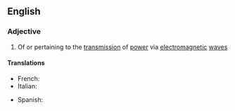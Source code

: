 ==English==

===Adjective===
{{en-adj|-}}

# Of or pertaining to the [[transmission]] of [[power]] via [[electromagnetic]] [[wave]]s

====Translations====
{{trans-top|of or pertaining to the transmission of power via electromagnetic waves}}
* French: {{t+|fr|radioélectrique|m|f}}
* Italian: {{t-|it|radioelettrico}}
{{trans-mid}}
* Spanish: {{t-|es|radioeléctrico}}
{{trans-bottom}}